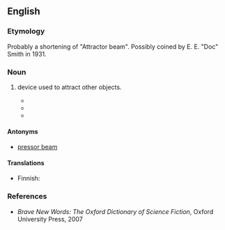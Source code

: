 ==English==

===Etymology===
Probably a shortening of "Attractor beam".  Possibly coined by E. E. "Doc" Smith in 1931.

===Noun===
{{en-noun|head=[[tractor]] [[beam]]}}
# {{context|science fiction|lang=en}} device used to attract other objects.
#* {{quote-magazine
     | year       = 1931
     | date       = August
     | title      = [[wikipedia:Spacehounds of IPC|Spacehounds of IPC]]
     | first      = E. E. "Doc"
     | last       = Smith
     | authorlink = E. E. Smith
     | magazine   = Amazing Stories
     | volume     = 6
     | issue      = 5
     | page       = 
     | passage    = Through it Stevens saw with satisfaction that the ''Forlorn Hope'' was not being abandoned; in the grip of powerful '''tractor beams''', every fragment of the wreckage was following close behind them in their flight through space.
}}
#* {{quote-magazine
     | year       = 1945
     | date       = June
     | title      = The Ethical Equations
     | first      = Murray
     | last       = Leinster
     | authorlink = Murray Leinster
     | magazine   = Astounding Science Fiction
     | volume     = 35
     | issue      = 4
     | page       = 122
     | passage    = By the way they're braced, there are '''tractor beams''' and pressor beams and—there are vacuum tubes that have grids but apparently work with cold cathodes.
}}
#* {{quote-video
     | year    = 1977
     | people  = [[wikipedia:George Lucas|George Lucas]]
     | title   = [[wikipedia:Star Wars Episode IV: A New Hope|Star Wars Episode IV: A New Hope]]
     | passage = Han Solo: "We're caught in a '''tractor beam'''! It's pulling us in!" 
}}

====Antonyms====
* [[pressor beam]]

====Translations====
{{trans-top|science fiction device}}
* Finnish: {{t|fi|vetosäde}}
{{trans-mid}}
{{trans-bottom}}

===References===
* ''Brave New Words: The Oxford Dictionary of Science Fiction'', Oxford University Press, 2007